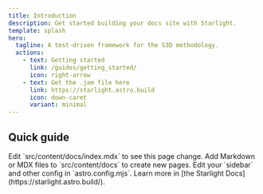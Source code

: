 ```yaml
---
title: Introduction
description: Get started building your docs site with Starlight.
template: splash
hero:
  tagline: A test-driven framework for the S3D methodology.
  actions:
    - text: Getting started
      link: /guides/getting_started/
      icon: right-arrow
    - text: Get the .jam file here
      link: https://starlight.astro.build
      icon: down-caret
      variant: minimal
---
```



## Quick guide

<CardGrid stagger>
	<Card title="Update content" icon="pencil">
		Edit `src/content/docs/index.mdx` to see this page change.
	</Card>
	<Card title="Add new content" icon="add-document">
		Add Markdown or MDX files to `src/content/docs` to create new pages.
	</Card>
	<Card title="Configure your site" icon="setting">
		Edit your `sidebar` and other config in `astro.config.mjs`.
	</Card>
	<Card title="Read the docs" icon="open-book">
		Learn more in [the Starlight Docs](https://starlight.astro.build/).
	</Card>
</CardGrid>
